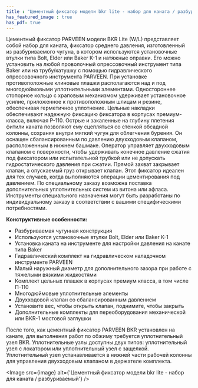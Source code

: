```yaml
---
title : "Цементный фиксатор модели bkr lite - набор для каната / разбуриваемый"
has_featured_image : true
has_pdf: true
---
```


Цементный фиксатор PARVEEN модели BKR Lite (W/L) представляет собой набор для каната, фиксатор среднего давления, изготовленный из разбуриваемого чугуна, в котором используются установочные втулки типа Bolt, Elder или Baker K-1 и натяжные оправки. Его можно установить на любой проволочный опрессовочный инструмент типа Baker или на трубу/катушку с помощью гидравлического опрессовочного инструмента PARVEEN. При установке противоположные клиновые плашки располагаются над и под многодюймовыми уплотнительными элементами. Одностороннее стопорное кольцо с храповым механизмом удерживает установочное усилие, приложенное к противоположным шлицам и резине, обеспечивая герметичное уплотнение. Цельные накладки обеспечивают надежную фиксацию фиксатора в корпусах премиум-класса, включая P-110. Острые и закаленные на глубину плетения фитили каната позволяют ему сцепляться со стенкой обсадной колонны, сохраняя внутри мягкий чугун для облегчения бурения. Он оснащен сбалансированным по давлению двухходовым клапаном, расположенным в нижнем башмаке. Оператор управляет двухходовым клапаном с поверхности, чтобы удерживать конечное давление сжатия под фиксатором или испытательной трубкой или не допускать гидростатического давления при сжатии. Прямой захват закрывает клапан, а опускаемый груз открывает клапан. Этот фиксатор идеален для тех случаев, когда выполняются операции цементирования под давлением. По специальному заказу возможна поставка дополнительных уплотнительных систем из витона или афласа. Инструменты специального назначения могут быть разработаны по индивидуальному заказу в соответствии с вашими специфическими потребностями.

**Конструктивные особенности:**

* Разбуриваемая чугунная конструкция
* Используются установочные втулки Bolt, Elder или Baker K-1
* Установка каната на инструменте для настройки давления на канате типа Baker
* Гидравлический комплект на гидравлическом наладочном инструменте PARVEEN
* Малый наружный диаметр для дополнительного зазора при работе с тяжелыми вязкими жидкостями
* Комплект цельных плашек в корпусах премиум класса, в том числе П-110
* Многодюймовые уплотнительные элементы
* Двухходовой клапан со сбалансированным давлением
* Установите вес, чтобы открыть клапан, поднимите, чтобы закрыть
* Дополнительные комплекты для переоборудования механической или BKR-1 мостовой заглушки

После того, как цементный фиксатор PARVEEN BKR установлен на канате, для выполнения работ по обжиму требуется уплотнительный узел BKR. Уплотнительные узлы доступны двух типов: уплотнительный узел с локатором или уплотнительный узел с защелкой. Уплотнительный узел устанавливается в нижней части рабочей колонны для управления двухходовым клапаном в держателе комплекта.


<Image src={image} alt={'Цементный фиксатор модели bkr lite - набор для каната / разбуриваемый'} />